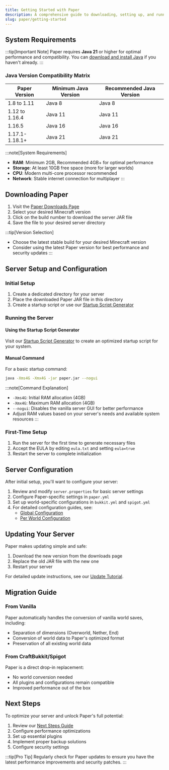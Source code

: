```yaml
---
title: Getting Started with Paper
description: A comprehensive guide to downloading, setting up, and running your first Paper Minecraft server.
slug: paper/getting-started
---
```


## System Requirements

:::tip[Important Note]
Paper requires **Java 21** or higher for optimal performance and compatibility. You can [download and install Java](/misc/java-install) if you haven't already.
:::

### Java Version Compatibility Matrix

| Paper Version  | Minimum Java Version | Recommended Java Version |
|----------------|----------------------|--------------------------|
| 1.8 to 1.11    | Java 8               | Java 8                   |
| 1.12 to 1.16.4 | Java 11              | Java 11                  |
| 1.16.5         | Java 16              | Java 16                  |
| 1.17.1-1.18.1+ | Java 21              | Java 21                  |

:::note[System Requirements]
- **RAM**: Minimum 2GB, Recommended 4GB+ for optimal performance
- **Storage**: At least 10GB free space (more for larger worlds)
- **CPU**: Modern multi-core processor recommended
- **Network**: Stable internet connection for multiplayer
:::

## Downloading Paper

1. Visit the [Paper Downloads Page](https://papermc.io/downloads)
2. Select your desired Minecraft version
3. Click on the build number to download the server JAR file
4. Save the file to your desired server directory

:::tip[Version Selection]
- Choose the latest stable build for your desired Minecraft version
- Consider using the latest Paper version for best performance and security updates
:::

## Server Setup and Configuration

### Initial Setup

1. Create a dedicated directory for your server
2. Place the downloaded Paper JAR file in this directory
3. Create a startup script or use our [Startup Script Generator](/misc/tools/start-script-gen)

### Running the Server

#### Using the Startup Script Generator
Visit our [Startup Script Generator](/misc/tools/start-script-gen) to create an optimized startup script for your system.

#### Manual Command
For a basic startup command:
```bash
java -Xms4G -Xmx4G -jar paper.jar --nogui
```

:::note[Command Explanation]
- `-Xms4G`: Initial RAM allocation (4GB)
- `-Xmx4G`: Maximum RAM allocation (4GB)
- `--nogui`: Disables the vanilla server GUI for better performance
- Adjust RAM values based on your server's needs and available system resources
:::

### First-Time Setup
1. Run the server for the first time to generate necessary files
2. Accept the EULA by editing `eula.txt` and setting `eula=true`
3. Restart the server to complete initialization

## Server Configuration

After initial setup, you'll want to configure your server:

1. Review and modify `server.properties` for basic server settings
2. Configure Paper-specific settings in `paper.yml`
3. Set up world-specific configurations in `bukkit.yml` and `spigot.yml`
4. For detailed configuration guides, see:
   - [Global Configuration](/paper/reference/global-configuration)
   - [Per World Configuration](/paper/reference/world-configuration)

## Updating Your Server

Paper makes updating simple and safe:
1. Download the new version from the downloads page
2. Replace the old JAR file with the new one
3. Restart your server

For detailed update instructions, see our [Update Tutorial](/paper/updating).

## Migration Guide

### From Vanilla
Paper automatically handles the conversion of vanilla world saves, including:
- Separation of dimensions (Overworld, Nether, End)
- Conversion of world data to Paper's optimized format
- Preservation of all existing world data

### From CraftBukkit/Spigot
Paper is a direct drop-in replacement:
- No world conversion needed
- All plugins and configurations remain compatible
- Improved performance out of the box

## Next Steps

To optimize your server and unlock Paper's full potential:
1. Review our [Next Steps Guide](/paper/next-steps)
2. Configure performance optimizations
3. Set up essential plugins
4. Implement proper backup solutions
5. Configure security settings

:::tip[Pro Tip]
Regularly check for Paper updates to ensure you have the latest performance improvements and security patches.
:::
